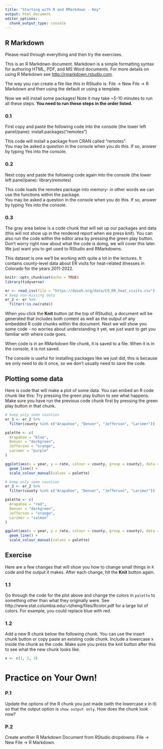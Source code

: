 ```yaml
---
title: "Starting with R and RMarkdown - Key"
output: html_document
editor_options: 
  chunk_output_type: console
---
```


## R Markdown

Please read through everything and then try the exercises.

This is an R Markdown document. Markdown is a simple formatting syntax for authoring HTML, PDF, and MS Word documents. For more details on using R Markdown see <http://rmarkdown.rstudio.com>.

The way you can create a file like this in RStudio is: File → New File → R Markdown and then using the default or using a template.

Now we will install some packages! Note it may take ~5-10 minutes to run all these steps. **You need to run these steps in the order listed.**

### 0.1

First copy and paste the following code into the console (the lower left panel/pane):
install.packages("remotes")

This code will install a package from CRAN called "remotes". <br>
You may be asked a question in the console when you do this. If so, answer by typing Yes into the console.

### 0.2

Next copy and paste the following code again into the console (the lower left panel/pane):
library(remotes)

This code loads the remotes package into memory- in other words we can use the functions within the package.<br>
You may be asked a question in the console when you do this. If so, answer by typing Yes into the console.

### 0.3

The gray area below is a code chunk that will set up our packages and data (this will not show up in the rendered report when we press knit). You can also run the code within the editor area by pressing the green play button. Don't worry right now about what the code is doing, we will cover this later. We just want you to get used to RStudio and RMarkdowns.

This dataset is one we'll be working with quite a lot in the lectures. It contains county-level data about ER visits for heat-related illnesses in Colorado for the years 2011-2022. 

```r
knitr::opts_chunk$set(echo = TRUE)
library(tidyverse)

er <- read_csv(file = "https://daseh.org/data/CO_ER_heat_visits.csv")
# keep non-missing data
er_2 <- er %>%
  filter(!is.na(rate))
```

When you click the **Knit** button (at the top of RStudio), a document will be generated that includes both content as well as the output of any embedded R code chunks within the document. 
Next we will show you some code - no worries about understanding it yet, we just want to get you familiar with where code goes. 

When code is in an RMarkdown file chunk, it is saved to a file. When it is in the console, it is not saved. 

The console is useful for installing packages like we just did, this is because we only need to do it once, so we don't usually need to save the code.

## Plotting some data

Here is code that will make a plot of some data.
You can embed an R code chunk like this: Try pressing the green play button to see what happens. Make sure you have run the previous code chunk first by pressing the green play button in that chunk.

```r
# keep only some counties
er_3 <- er_2 %>%
  filter(county %in% c("Arapahoe", "Denver", "Jefferson", "Larimer"))

palette <- c(
  Arapahoe = "blue",
  Denver = "darkgreen",
  Jefferson = "orange",
  Larimer = "purple"
)

ggplot(aes(x = year, y = rate, colour = county, group = county), data = er_3) +
  geom_line() +
  scale_colour_manual(values = palette)
```

```r
# keep only some counties
er_3 <- er_2 %>%
  filter(county %in% c("Arapahoe", "Denver", "Jefferson", "Larimer"))

palette <- c(
  Arapahoe = "red",
  Denver = "darkgreen",
  Jefferson = "orange",
  Larimer = "salmon"
)

ggplot(aes(x = year, y = rate, colour = county, group = county), data = er_3) +
  geom_line() +
  scale_colour_manual(values = palette)
```


## Exercise 

Here are a few changes that will show you how to change small things in `R` code and the output it makes.  After each change, hit the **Knit** button again.



### 1.1

Go through the code for the plot above and change the colors in `palette` to something other than what they originally were. See http://www.stat.columbia.edu/~tzheng/files/Rcolor.pdf for a large list of colors. For example, you could replace blue with red.

### 1.2

Add a new R chunk below the following chunk. You can use the insert chunk button or copy paste an existing code chunk. Include a lowercase x inside the chunk as the code. Make sure you press the knit button after this to see what the new chunk looks like.


```r
x <- c(1, 2, 3)
```

# Practice on Your Own!

### P.1

Update the options of the R chunk you just made (with the lowercase x in it) so that the output option is `show output only`. How does the chunk look now?

### P.2

Create another R Markdown Document from RStudio dropdowns: File → New File → R Markdown.



